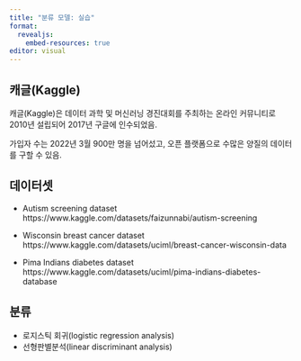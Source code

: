 ```yaml
---
title: "분류 모델: 실습"
format: 
  revealjs:
    embed-resources: true
editor: visual
---
```


## 캐글(Kaggle)

캐글(Kaggle)은 데이터 과학 및 머신러닝 경진대회를 주최하는 온라인 커뮤니티로 2010년 설립되어 2017년 구글에 인수되었음.

가입자 수는 2022년 3월 900만 명을 넘어섰고, 오픈 플랫폼으로 수많은 양질의 데이터를 구할 수 있음.

## 데이터셋

-   Autism screening dataset  https://www.kaggle.com/datasets/faizunnabi/autism-screening

-   Wisconsin breast cancer dataset  https://www.kaggle.com/datasets/uciml/breast-cancer-wisconsin-data

-   Pima Indians diabetes dataset  https://www.kaggle.com/datasets/uciml/pima-indians-diabetes-database

## 분류

-   로지스틱 회귀(logistic regression analysis)
-   선형판별분석(linear discriminant analysis)
